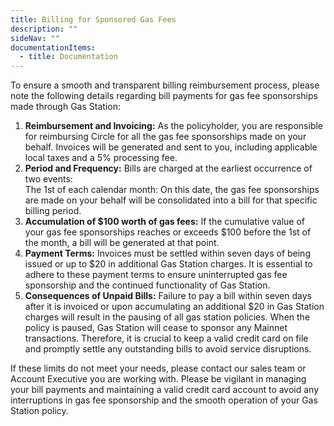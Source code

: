 ---
title: Billing for Sponsored Gas Fees
description: ""
sideNav: ""
documentationItems:
  - title: Documentation
---

To ensure a smooth and transparent billing reimbursement process, please note
the following details regarding bill payments for gas fee sponsorships made
through Gas Station:

1. **Reimbursement and Invoicing:** As the policyholder, you are responsible for
   reimbursing Circle for all the gas fee sponsorships made on your behalf.
   Invoices will be generated and sent to you, including applicable local taxes
   and a 5% processing fee.
2. **Period and Frequency:** Bills are charged at the earliest occurrence of two
   events:  
   The 1st of each calendar month: On this date, the gas fee sponsorships are
   made on your behalf will be consolidated into a bill for that specific
   billing period.
3. **Accumulation of $100 worth of gas fees:** If the cumulative value of your
   gas fee sponsorships reaches or exceeds $100 before the 1st of the month, a
   bill will be generated at that point.
4. **Payment Terms:** Invoices must be settled within seven days of being issued
   or up to $20 in additional Gas Station charges. It is essential to adhere to
   these payment terms to ensure uninterrupted gas fee sponsorship and the
   continued functionality of Gas Station.
5. **Consequences of Unpaid Bills:** Failure to pay a bill within seven days
   after it is invoiced or upon accumulating an additional $20 in Gas Station
   charges will result in the pausing of all gas station policies. When the
   policy is paused, Gas Station will cease to sponsor any Mainnet transactions.
   Therefore, it is crucial to keep a valid credit card on file and promptly
   settle any outstanding bills to avoid service disruptions.

<Note>
  If these limits do not meet your needs, please contact our sales team or
  Account Executive you are working with.
</Note>

<Warning>
  Please be vigilant in managing your bill payments and maintaining a valid
  credit card account to avoid any interruptions in gas fee sponsorship and the
  smooth operation of your Gas Station policy.
</Warning>
